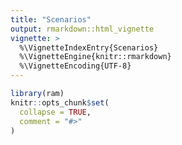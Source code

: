 ```yaml
---
title: "Scenarios"
output: rmarkdown::html_vignette
vignette: >
  %\VignetteIndexEntry{Scenarios}
  %\VignetteEngine{knitr::rmarkdown}
  %\VignetteEncoding{UTF-8}
---
```


```r
library(ram)
knitr::opts_chunk$set(
  collapse = TRUE,
  comment = "#>"
)
```

